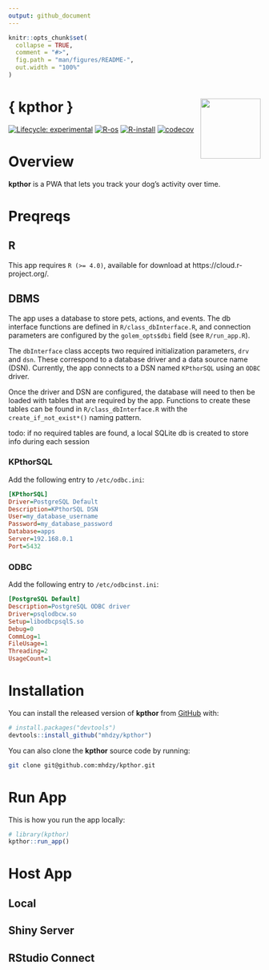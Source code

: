 ```yaml
---
output: github_document
---
```


<!-- README.md is generated from README.Rmd. Please edit that file -->

```r
knitr::opts_chunk$set(
  collapse = TRUE,
  comment = "#>",
  fig.path = "man/figures/README-",
  out.width = "100%"
)
```

# { kpthor } <img src="inst/app/www/favicon.ico" align="right" width="120"/>

<!-- badges: start -->
[![Lifecycle: experimental](https://img.shields.io/badge/lifecycle-experimental-orange.svg)](https://lifecycle.r-lib.org/articles/stages.html#experimental)
[![R-os](https://github.com/mhdzy/kpthor/workflows/R-os/badge.svg)](https://github.com/mhdzy/kpthor/actions)
[![R-install](https://github.com/mhdzy/kpthor/workflows/R-install/badge.svg)](https://github.com/mhdzy/kpthor/actions)
[![codecov](https://codecov.io/gh/mhdzy/kpthor/branch/main/graph/badge.svg?token=6HK4PC05NR)](https://codecov.io/gh/mhdzy/kpthor)
<!-- badges: end -->

# Overview

**kpthor** is a PWA that lets you track your dog's activity over time.

# Preqreqs

## R
This app requires `R (>= 4.0)`, available for download at https://cloud.r-project.org/. 

## DBMS
The app uses a database to store pets, actions, and events. The db interface functions are defined in `R/class_dbInterface.R`, and connection parameters are configured by the `golem_opts$dbi` field (see `R/run_app.R`). 

The `dbInterface` class accepts two required initialization parameters, `drv` and `dsn`. These correspond to a database driver and a data source name (DSN). Currently, the app connects to a DSN named `KPthorSQL` using an `ODBC` driver.

Once the driver and DSN are configured, the database will need to then be loaded with tables that are required by the app. Functions to create these tables can be found in `R/class_dbInterface.R` with the `create_if_not_exist*()` naming pattern. 

todo: if no required tables are found, a local SQLite db is created to store info during each session

### KPthorSQL
Add the following entry to `/etc/odbc.ini`:

``` ini
[KPthorSQL]
Driver=PostgreSQL Default
Description=KPthorSQL DSN
User=my_database_username
Password=my_database_password
Database=apps
Server=192.168.0.1
Port=5432
```

### ODBC
Add the following entry to `/etc/odbcinst.ini`:

``` ini
[PostgreSQL Default]
Description=PostgreSQL ODBC driver
Driver=psqlodbcw.so
Setup=libodbcpsqlS.so
Debug=0
CommLog=1
FileUsage=1
Threading=2
UsageCount=1
```

# Installation

You can install the released version of **kpthor** from [GitHub](https://github.com/) with:

``` r
# install.packages("devtools")
devtools::install_github("mhdzy/kpthor")
```

You can also clone the **kpthor** source code by running:

``` zsh
git clone git@github.com:mhdzy/kpthor.git
```

# Run App

This is how you run the app locally:

```r
# library(kpthor)
kpthor::run_app()
```

# Host App

## Local

## Shiny Server

## RStudio Connect
